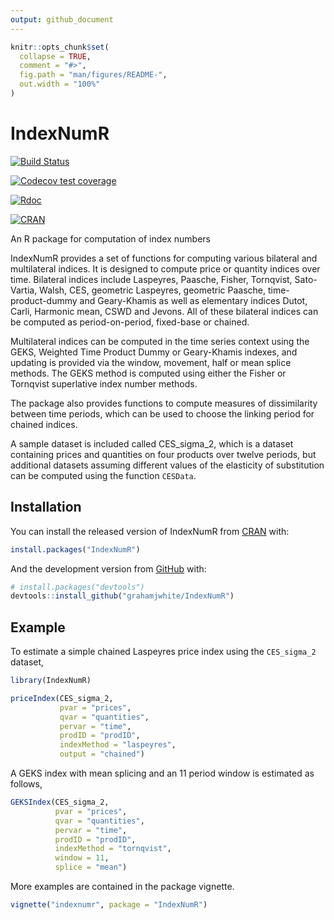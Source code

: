 ```yaml
---
output: github_document
---
```


<!-- README.md is generated from README.Rmd. Please edit that file -->

```r
knitr::opts_chunk$set(
  collapse = TRUE,
  comment = "#>",
  fig.path = "man/figures/README-",
  out.width = "100%"
)
```

# IndexNumR

<!-- badges: start -->
[![Build Status](https://travis-ci.org/grahamjwhite/IndexNumR.svg?branch=master)](https://travis-ci.org/grahamjwhite/IndexNumR)

[![Codecov test coverage](https://codecov.io/gh/grahamjwhite/IndexNumR/branch/master/graph/badge.svg)](https://codecov.io/gh/grahamjwhite/IndexNumR?branch=master)

[![Rdoc](http://www.rdocumentation.org/badges/version/IndexNumR)](http://www.rdocumentation.org/packages/IndexNumR)

[![CRAN](https://www.r-pkg.org/badges/version/IndexNumR)](https://www.r-pkg.org/badges/version/IndexNumR)
<!-- badges: end -->

An R package for computation of index numbers

IndexNumR provides a set of functions for computing various bilateral and multilateral indices. It is designed to compute price or quantity indices over time. Bilateral indices include Laspeyres, Paasche, Fisher, Tornqvist, Sato-Vartia, Walsh, CES, geometric Laspeyres, geometric Paasche, time-product-dummy and Geary-Khamis as well as elementary indices Dutot, Carli, Harmonic mean, CSWD and Jevons. All of these bilateral indices can be computed as period-on-period, fixed-base or chained. 

Multilateral indices can be computed in the time series context using the GEKS, Weighted Time Product Dummy or Geary-Khamis indexes, and updating is provided via the window, movement, half or mean splice methods. The GEKS method is computed using either the Fisher or Tornqvist superlative index number methods.

The package also provides functions to compute measures of dissimilarity between time periods, which can be used to choose the linking period for chained indices. 

A sample dataset is included called CES_sigma_2, which is a dataset containing prices and quantities on four products over twelve periods, but additional datasets assuming different values of the elasticity of substitution can be computed using the function `CESData`. 

## Installation

You can install the released version of IndexNumR from [CRAN](https://CRAN.R-project.org) with:

``` r
install.packages("IndexNumR")
```

And the development version from [GitHub](https://github.com/) with:

``` r
# install.packages("devtools")
devtools::install_github("grahamjwhite/IndexNumR")
```
## Example

To estimate a simple chained Laspeyres price index using the `CES_sigma_2` dataset,

```r
library(IndexNumR)

priceIndex(CES_sigma_2, 
           pvar = "prices", 
           qvar = "quantities", 
           pervar = "time", 
           prodID = "prodID", 
           indexMethod = "laspeyres", 
           output = "chained")

```

A GEKS index with mean splicing and an 11 period window is estimated as follows,

```r
GEKSIndex(CES_sigma_2, 
          pvar = "prices", 
          qvar = "quantities", 
          pervar = "time", 
          prodID = "prodID", 
          indexMethod = "tornqvist", 
          window = 11, 
          splice = "mean")
```

More examples are contained in the package vignette. 
```r
vignette("indexnumr", package = "IndexNumR")
```
